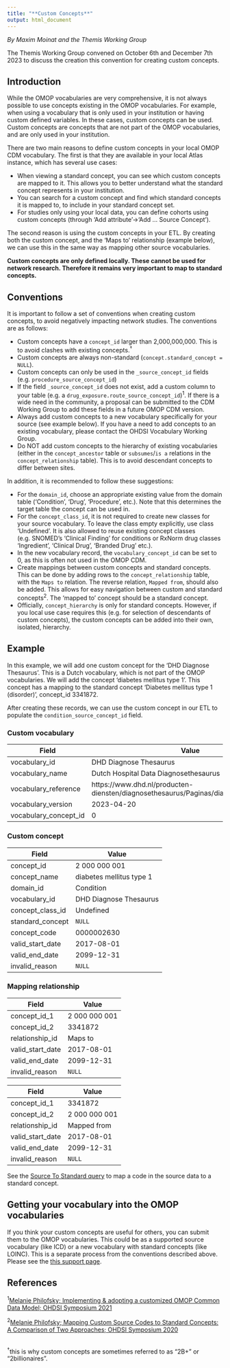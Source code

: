 ```yaml
---
title: "**Custom Concepts**"
output: html_document
---
```


*By Maxim Moinat and the Themis Working Group*

The Themis Working Group convened on October 6th and December 7th 2023 to discuss the creation this convention for creating custom concepts.

## Introduction
While the OMOP vocabularies are very comprehensive, it is not always possible to use concepts existing in the OMOP vocabularies. For example, when using a vocabulary that is only used in your institution or having custom defined variables. In these cases, custom concepts can be used. Custom concepts are concepts that are not part of the OMOP vocabularies, and are only used in your institution.

There are two main reasons to define custom concepts in your local OMOP CDM vocabulary. The first is that they are available in your local Atlas instance, which has several use cases:

 - When viewing a standard concept, you can see which custom concepts are mapped to it. This allows you to better understand what the standard concept represents in your institution.
 - You can search for a custom concept and find which standard concepts it is mapped to, to include in your standard concept set.
 - For studies only using your local data, you can define cohorts using custom concepts (through 'Add attribute'->'Add ... Source Concept').

The second reason is using the custom concepts in your ETL. By creating both the custom concept, and the 'Maps to' relationship (example below), we can use this in the same way as mapping other source vocabularies.

**Custom concepts are only defined locally. These cannot be used for network research. Therefore it remains very important to map to standard concepts.**

## Conventions
It is important to follow a set of conventions when creating custom concepts, to avoid negatively impacting network studies. The conventions are as follows:

- Custom concepts have a `concept_id` larger than 2,000,000,000. This is to avoid clashes with existing concepts.<sup>†</sup>
- Custom concepts are always non-standard (`concept.standard_concept = NULL`).
- Custom concepts can only be used in the `_source_concept_id` fields (e.g. `procedure_source_concept_id`)
- If the field `_source_concept_id` does not exist, add a custom column to your table (e.g. a `drug_exposure.route_source_concept_id`)<sup>1</sup>. If there is a wide need in the community, a proposal can be submitted to the CDM Working Group to add these fields in a future OMOP CDM version.
- Always add custom concepts to a new vocabulary specifically for your source (see example below). If you have a need to add concepts to an existing vocabulary, please contact the OHDSI Vocabulary Working Group.
- Do NOT add custom concepts to the hierarchy of existing vocabularies (either in the `concept_ancestor` table or `subsumes`/`is a` relations in the `concept_relationship` table). This is to avoid descendant concepts to differ between sites.

In addition, it is recommended to follow these suggestions:

- For the `domain_id`, choose an appropriate existing value from the domain table ('Condition', 'Drug', 'Procedure', etc.). Note that this determines the target table the concept can be used in.
- For the `concept_class_id`, it is not required to create new classes for your source vocabulary. To leave the class empty explicitly, use class 'Undefined'. It is also allowed to reuse existing concept classes (e.g. SNOMED's 'Clinical Finding' for conditions or RxNorm drug classes 'Ingredient', 'Clinical Drug', 'Branded Drug' etc.).
- In the new vocabulary record, the `vocabulary_concept_id` can be set to 0, as this is often not used in the OMOP CDM.
- Create mappings between custom concepts and standard concepts. This can be done by adding rows to the `concept_relationship` table, with the `Maps to` relation. The reverse relation, `Mapped from`, should also be added. This allows for easy navigation between custom and standard concepts<sup>2</sup>. The 'mapped to' concept should be a standard concept.
- Officially, `concept_hierarchy` is only for standard concepts. However, if you local use case requires this (e.g. for selection of descendants of custom concepts), the custom concepts can be added into their own, isolated, hierarchy.


## Example
In this example, we will add one custom concept for the 'DHD Diagnose Thesaurus'. This is a Dutch vocabulary, which is not part of the OMOP vocabularies. We will add the concept 'diabetes mellitus type 1'. This concept has a mapping to the standard concept 'Diabetes mellitus type 1 (disorder)', concept_id 3341872.

After creating these records, we can use the custom concept in our ETL to populate the `condition_source_concept_id` field.

### Custom vocabulary
| Field | Value |
|-------|-------|
| vocabulary_id | DHD Diagnose Thesaurus |
| vocabulary_name | Dutch Hospital Data Diagnosethesaurus |
| vocabulary_reference | https://www.dhd.nl/producten-diensten/diagnosethesaurus/Paginas/diagnosethesaurus.asp |
| vocabulary_version | 2023-04-20 |
| vocabulary_concept_id | 0 |

### Custom concept
| Field | Value |
|-------|-------|
| concept_id | 2 000 000 001 |
| concept_name | diabetes mellitus type 1 |
| domain_id | Condition |
| vocabulary_id | DHD Diagnose Thesaurus |
| concept_class_id | Undefined |
| standard_concept | `NULL` |
| concept_code | 0000002630 |
| valid_start_date | 2017-08-01 |
| valid_end_date | 2099-12-31 |
| invalid_reason | `NULL` |

### Mapping relationship
| Field | Value |
|-------|-------|
| concept_id_1 | 2 000 000 001 |
| concept_id_2 | 3341872 |
| relationship_id | Maps to |
| valid_start_date | 2017-08-01 |
| valid_end_date | 2099-12-31 |
| invalid_reason | `NULL` |

| Field | Value |
|-------|-------|
| concept_id_1 | 3341872 |
| concept_id_2 | 2 000 000 001 |
| relationship_id | Mapped from |
| valid_start_date | 2017-08-01 |
| valid_end_date | 2099-12-31 |
| invalid_reason | `NULL` |

See the [Source To Standard query](https://ohdsi.github.io/CommonDataModel/sqlScripts.html#Source_to_Standard) to map a code in the source data to a standard concept.


## Getting your vocabulary into the OMOP vocabularies
If you think your custom concepts are useful for others, you can submit them to the OMOP vocabularies. This could be as a supported source vocabulary (like ICD) or a new vocabulary with standard concepts (like LOINC). This is a separate process from the conventions described above. Please see the [this support page](https://ohdsi.github.io/CommonDataModel/vocabRequest.html).

## References
<sup>1</sup>[Melanie Philofsky; Implementing & adopting a customized OMOP Common Data Model; OHDSI Symposium 2021](https://www.ohdsi.org/2021-global-symposium-showcase-18/)

<sup>2</sup>[Melanie Philofsky; Mapping Custom Source Codes to Standard Concepts: A Comparison of Two Approaches; OHDSI Symposium 2020](https://www.ohdsi.org/wp-content/uploads/2020/10/Melanie-Philofsky-Philofsky-Mapping-Source-Codes-Poster.pdf)

</br>
<sup>†</sup>this is why custom concepts are sometimes referred to as "2B+" or "2billionaires".
